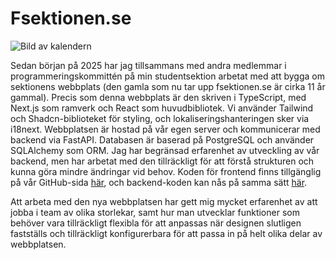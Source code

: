 # Fsektionen.se

![Bild av kalendern](/web.png)

Sedan början på 2025 har jag tillsammans med andra medlemmar i
programmeringskommittén på min studentsektion arbetat med att bygga om
sektionens webbplats (den gamla som nu tar upp fsektionen.se är cirka 11 år
gammal). Precis som denna webbplats är den skriven i TypeScript, med Next.js som
ramverk och React som huvudbibliotek. Vi använder Tailwind och
Shadcn-biblioteket för styling, och lokaliseringshanteringen sker via i18next.
Webbplatsen är hostad på vår egen server och kommunicerar med backend via
FastAPI. Databasen är baserad på PostgreSQL och använder SQLAlchemy som ORM. Jag
har begränsad erfarenhet av utveckling av vår backend, men har arbetat med den
tillräckligt för att förstå strukturen och kunna göra mindre ändringar vid
behov. Koden för frontend finns tillgänglig på vår GitHub-sida
[här](https://github.com/fsek/WWW-Web), och backend-koden kan nås på samma sätt
[här](https://github.com/fsek/WebWebWeb).

Att arbeta med den nya webbplatsen har gett mig mycket erfarenhet av att jobba i
team av olika storlekar, samt hur man utvecklar funktioner som behöver vara
tillräckligt flexibla för att anpassas när designen slutligen fastställs och
tillräckligt konfigurerbara för att passa in på helt olika delar av webbplatsen.
